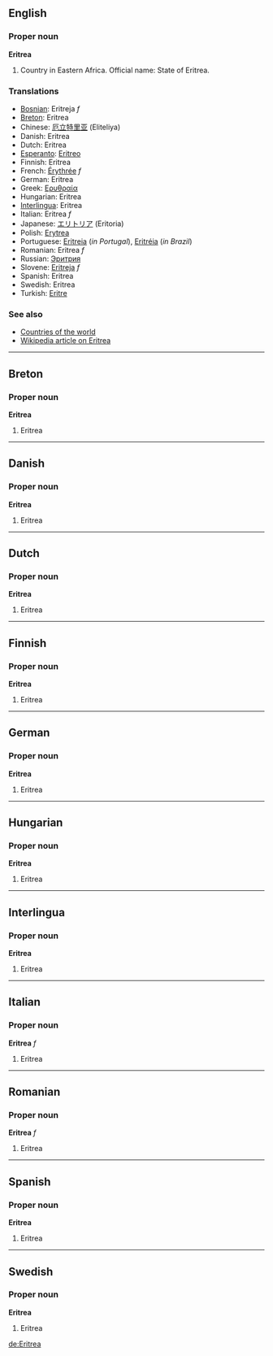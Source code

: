 ==English==
===Proper noun===
'''Eritrea'''

# Country in Eastern Africa. Official name: State of Eritrea.<!--encyclopedic info - does not belong in Wiktionary: Its capital city is [[Asmara]]. -->

===Translations===
*[[Bosnian]]: Eritreja ''f''
*[[Breton]]: Eritrea
*Chinese: [[厄立特里亚]] (Eliteliya)
*Danish: Eritrea
*Dutch: Eritrea
*[[Esperanto]]: [[Eritreo]]
*Finnish: Eritrea
*French: [[Érythrée]] ''f''
*German: Eritrea
*Greek: [[Ερυθραία]]
*Hungarian: Eritrea
*[[Interlingua]]: Eritrea
*Italian: Eritrea ''f''
*Japanese: [[エリトリア]] (Eritoria)
*Polish: [[Erytrea]]
*Portuguese: [[Eritreia]] (''in Portugal''), [[Eritréia]] (''in Brazil'')
*Romanian: Eritrea ''f''
*Russian: [[Эритрия]]
*Slovene: [[Eritreja]] ''f''
*Spanish: Eritrea
*Swedish: Eritrea
*Turkish: [[Eritre]]

===See also===
*[[Countries of the world]]
*[[w:Eritrea|Wikipedia article on Eritrea]]

----
==Breton==
===Proper noun===
'''Eritrea'''

#Eritrea

----
==Danish==
===Proper noun===
'''Eritrea'''

#Eritrea

----
==Dutch==
===Proper noun===
'''Eritrea'''

#Eritrea

----
==Finnish==
===Proper noun===
'''Eritrea'''

#Eritrea

----
==German==
===Proper noun===
'''Eritrea'''

#Eritrea

----
==Hungarian==
===Proper noun===
'''Eritrea'''

#Eritrea

----
==Interlingua==
===Proper noun===
'''Eritrea'''

#Eritrea

----
==Italian==
===Proper noun===
'''Eritrea''' ''f''

#Eritrea

----
==Romanian==
===Proper noun===
'''Eritrea''' ''f''

#Eritrea

----
==Spanish==
===Proper noun===
'''Eritrea'''

#Eritrea

----
==Swedish==
===Proper noun===
'''Eritrea'''

#Eritrea

[[de:Eritrea]]